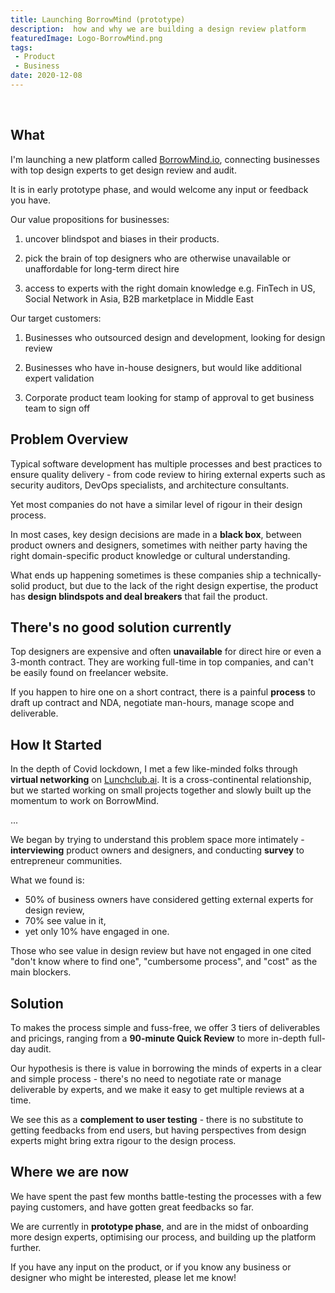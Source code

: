 ```yaml
---
title: Launching BorrowMind (prototype)
description:  how and why we are building a design review platform
featuredImage: Logo-BorrowMind.png
tags:
 - Product
 - Business
date: 2020-12-08
---
```

<br />

## What

I'm launching a new platform called <a href="https://borrowmind.io">BorrowMind.io</a>, connecting businesses with top design experts to get design review and audit. 

It is in early prototype phase, and would welcome any input or feedback you have.

Our value propositions for businesses:

1. uncover blindspot and biases in their products.

2. pick the brain of top designers who are otherwise unavailable or unaffordable for long-term direct hire

3. access to experts with the right domain knowledge e.g. FinTech in US, Social Network in Asia, B2B marketplace in Middle East

Our target customers:

1. Businesses who outsourced design and development, looking for design review

2. Businesses who have in-house designers, but would like additional expert validation

3. Corporate product team looking for stamp of approval to get business team to sign off


## Problem Overview

Typical software development has multiple processes and best practices to ensure quality delivery - from code review to hiring external experts such as security auditors, DevOps specialists, and architecture consultants.

Yet most companies do not have a similar level of rigour in their design process.

In most cases, key design decisions are made in a **black box**, between product owners and designers, sometimes with neither party having the right domain-specific product knowledge or cultural understanding.

What ends up happening sometimes is these companies ship a technically-solid product, but due to the lack of the right design expertise, the product has **design blindspots and deal breakers** that fail the product.

## There's no good solution currently

Top designers are expensive and often **unavailable** for direct hire or even a 3-month contract. They are working full-time in top companies, and can't be easily found on freelancer website.

If you happen to hire one on a short contract, there is a painful **process** to draft up contract and NDA, negotiate man-hours, manage scope and deliverable.


## How It Started

In the depth of Covid lockdown, I met a few like-minded folks through **virtual networking** on <a href="https://lunchclub.ai">Lunchclub.ai</a>. It is a cross-continental relationship, but we started working on small projects together and slowly built up the momentum to work on BorrowMind. 

...

We began by trying to understand this problem space more intimately - **interviewing** product owners and designers, and conducting **survey** to entrepreneur communities.

What we found is: 
- 50% of business owners have considered getting external experts for design review, 
- 70% see value in it,  
- yet only 10% have engaged in one.

Those who see value in design review but have not engaged in one cited "don't know where to find one", "cumbersome process", and "cost" as the main blockers. 


## Solution

To makes the process simple and fuss-free, we offer 3 tiers of deliverables and pricings, ranging from a **90-minute Quick Review** to more in-depth full-day audit. 

Our hypothesis is there is value in borrowing the minds of experts in a clear and simple process - there's no need to negotiate rate or manage deliverable by experts, and we make it easy to get multiple reviews at a time. 

We see this as a **complement to user testing** - there is no substitute to getting feedbacks from end users, but having perspectives from design experts might bring extra rigour to the design process.


## Where we are now

We have spent the past few months battle-testing the processes with a few paying customers, and have gotten great feedbacks so far.

We are currently in **prototype phase**, and are in the midst of onboarding more design experts, optimising our process, and building up the platform further. 

If you have any input on the product, or if you know any business or designer who might be interested, please let me know!


